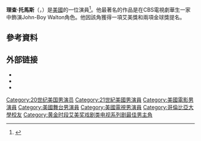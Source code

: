 {{Infobox person
| image      = Richard Thomas 2015.jpg
| caption    = 
| name       = Richard Thomas
| birth_name  = Richard Earl Thomas 
| birth_date  = {{Birth date and age|1951|6|13}}
| birth_place = 美國紐約市[[曼哈頓|曼哈頓]]
| children = 7
| occupation = 演員
| years_active = 1958–現在
| spouse     = Alma Gonzales (1975–1993) <br> Georgiana Bischoff (1994–現在)
}}
'''理查·托馬斯'''（{{lang-en|Richard Earl Thomas}}，{{bd|1951年|6月13日||}}）是[[美國|美國]]的一位演員<ref>{{Cite web |url=http://www.filmreference.com/film/19/Richard-Thomas.html |title=Filmreference.com |access-date=2016-05-02 |archive-date=2019-09-10 |archive-url=https://web.archive.org/web/20190910105353/http://www.filmreference.com/film/19/Richard-Thomas.html |dead-url=no }}</ref>。他最著名的作品是在CBS電視劇華生一家中飾演John-Boy Walton角色。他因該角獲得一項艾美獎和兩項金球獎提名。

==參考資料==
{{reflist}}

== 外部链接 ==
{{commons category|Richard Thomas (actor)}}
* {{IMDb name|0001796}}
* {{IBDB name|62182}}
* {{Iobdb name|1425}}

{{黄金时段艾美奖最佳戏剧类电视系列剧男主角}}
{{Authority control}}

{{DEFAULTSORT:Thomas, Richard}}
[[Category:20世纪美国男演员|Category:20世纪美国男演员]]
[[Category:21世紀美國男演員|Category:21世紀美國男演員]]
[[Category:美國電影男演員|Category:美國電影男演員]]
[[Category:美國舞台男演員|Category:美國舞台男演員]]
[[Category:美國電視男演員|Category:美國電視男演員]]
[[Category:哥倫比亞大學校友|Category:哥倫比亞大學校友]]
[[Category:黄金时段艾美奖戏剧类电视系列剧最佳男主角|Category:黄金时段艾美奖戏剧类电视系列剧最佳男主角]]